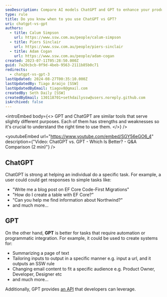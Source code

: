 ```yaml
---
seoDescription: Compare AI models ChatGPT and GPT to enhance your productivity and automation capabilities.
type: rule
title: Do you know when to you use ChatGPT vs GPT?
uri: chatgpt-vs-gpt
authors:
  - title: Calum Simpson
    url: https://www.ssw.com.au/people/calum-simpson
  - title: Piers Sinclair
    url: https://www.ssw.com.au/people/piers-sinclair
  - title: Adam Cogan
    url: https://www.ssw.com.au/people/adam-cogan
created: 2023-07-11T05:28:50.000Z
guid: 7a20cbcb-0f9d-4beb-9563-2111b85b0c71
redirects:
  - chatgpt-vs-gpt-3
lastUpdated: 2024-08-27T00:35:10.000Z
lastUpdatedBy: Tiago Araújo [SSW]
lastUpdatedByEmail: tiagov8@gmail.com
createdBy: Seth Daily [SSW]
createdByEmail: 130118701+sethdailyssw@users.noreply.github.com
isArchived: false
---
```


<introEmbed
  body={<>
GPT and ChatGPT are similar tools that serve slightly different purposes. Each of them has strengths and weaknesses so it's crucial to understand the right time to use them.
  </>}
/>

<youtubeEmbed url="https://www.youtube.com/embed/SGY56eGO6_4" description={"Video: ChatGPT vs. GPT - Which Is Better? - Q&A Comparison (2 min)"} />


## ChatGPT

ChatGPT is strong at helping an individual do a specific task. For example, a user could could get responses to simple tasks like:

* "Write me a blog post on EF Core Code-First Migrations"
* "How do I create a table with EF Core?"
* "Can you help me find information about Northwind?"
* and much more...

## GPT

On the other hand, **GPT** is better for tasks that require automation or programmatic integration. For example, it could be used to create systems for:

* Summarizing a page of text
* Tailoring inputs to output in a specific manner e.g. input a url, and it outputs an SSW rule
* Changing email content to fit a specific audience e.g. Product Owner, Developer, Designer etc
* and much more...

Additionally, GPT provides [an API](https://openai.com/blog/openai-api) that developers can leverage.
